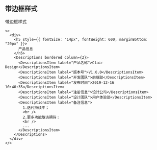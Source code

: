 ## 带边框样式

带边框样式

```tsx live=true
<>
  <div>
    <h5 style={{ fontSize: "14px", fontWeight: 600, marginBottom: "20px" }}>
      产品信息
    </h5>
    <Descriptions bordered column={2}>
      <DescriptionsItem label="产品名称">Clair Design</DescriptionsItem>
      <DescriptionsItem label="版本号">V1.0.0</DescriptionsItem>
      <DescriptionsItem label="开发团队">前端部</DescriptionsItem>
      <DescriptionsItem label="发布时间">2019-12-16 10:40:35</DescriptionsItem>
      <DescriptionsItem label="注册信息">设计公司</DescriptionsItem>
      <DescriptionsItem label="设计团队">用户体验部</DescriptionsItem>
      <DescriptionsItem label="备注信息">
        1.迭代持续中；
        <br />
        2.更多功能敬请期待；
        <br />
        ...
      </DescriptionsItem>
    </Descriptions>
  </div>
</>
```
